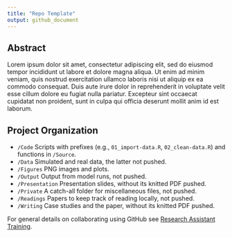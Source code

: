 ```yaml
---
title: "Repo Template"
output: github_document
---
```


## Abstract

Lorem ipsum dolor sit amet, consectetur adipiscing elit, sed do eiusmod tempor incididunt ut labore et dolore magna aliqua. Ut enim ad minim veniam, quis nostrud exercitation ullamco laboris nisi ut aliquip ex ea commodo consequat. Duis aute irure dolor in reprehenderit in voluptate velit esse cillum dolore eu fugiat nulla pariatur. Excepteur sint occaecat cupidatat non proident, sunt in culpa qui officia deserunt mollit anim id est laborum.

## Project Organization

- `/Code` Scripts with prefixes (e.g., `01_import-data.R`, `02_clean-data.R`) and functions in `/Source`.
- `/Data` Simulated and real data, the latter not pushed.
- `/Figures` PNG images and plots.
- `/Output` Output from model runs, not pushed.
- `/Presentation` Presentation slides, without its knitted PDF pushed.
- `/Private` A catch-all folder for miscellaneous files, not pushed.
- `/Readings` Papers to keep track of reading locally, not pushed.
- `/Writing` Case studies and the paper, without its knitted PDF pushed.

For general details on collaborating using GitHub see [Research Assistant Training](https://github.com/marcdotson/ra-training).

